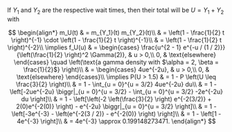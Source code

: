 If $Y_1$ and $Y_2$ are the respective wait times, then their total will be $U = Y_1 + Y_2$ with

$$
\begin{align*}
    m_U(t) & = m_{Y_1}(t) m_{Y_2}(t)\\
    & = \left(1 - \frac{1}{2} t \right)^{-1} \cdot \left(1 - \frac{1}{2} t \right)^{-1}\\
    & = \left(1 - \frac{1}{2} t \right)^{-2}\\
    \implies f_U(u) & =
    \begin{cases}
        \frac{u^{2 - 1} e^{-u / (1 / 2)}}{\left(\frac{1}{2} \right)^2 \Gamma(2)}, & u > 0,\\
        0, & \text{elsewhere}
    \end{cases} \quad \left(\text{a gamma density with $\alpha = 2, \beta = \frac{1}{2}$} \right)\\
    & =
    \begin{cases}
        4ue^{-2u}, & u > 0,\\
        0, & \text{elsewhere}
    \end{cases}\\
    \implies P(U > 1.5) & = 1 - P \left(U \leq \frac{3}{2} \right)\\
    & = 1 - \int_{u = 0}^{u = 3/2} 4ue^{-2u} du\\
    & = 1 - \left[-2ue^{-2u} \biggr|_{u = 0}^{u = 3/2} - \int_{u = 0}^{u = 3/2} -2e^{-2u} du \right]\\
    & = 1 - \left[\left(-2 \left(\frac{3}{2} \right) e^{-2(3/2)} + 2(0)e^{-2(0)} \right) - e^{-2u} \biggr|_{u = 0}^{u = 3/2} \right]\\
    & = 1 - \left[-3e^{-3} - \left(e^{-2(3 / 2)} - e^{-2(0)} \right) \right]\\
    & = 1 - \left[1 - 4e^{-3} \right]\\
    & = 4e^{-3} \approx 0.199148273471.
\end{align*}
$$

